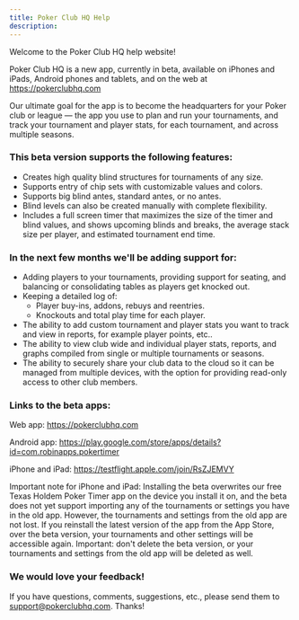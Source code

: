 ```yaml
---
title: Poker Club HQ Help
description:
---
```


Welcome to the Poker Club HQ help website!

Poker Club HQ is a new app, currently in beta, available on iPhones and iPads, Android phones and tablets, and on the web at https://pokerclubhq.com

Our ultimate goal for the app is to become the headquarters for your Poker club or league — the app you use to plan and run your tournaments, and track your tournament and player stats, for each tournament, and across multiple seasons.

### This beta version supports the following features:

* Creates high quality blind structures for tournaments of any size.
* Supports entry of chip sets with customizable values and colors.
* Supports big blind antes, standard antes, or no antes.
* Blind levels can also be created manually with complete flexibility.
* Includes a full screen timer that maximizes the size of the timer and blind values, and shows upcoming blinds and breaks, the average stack size per player, and estimated tournament end time.

### In the next few months we'll be adding support for:

* Adding players to your tournaments, providing support for seating, and balancing or consolidating tables as players get knocked out.
* Keeping a detailed log of:
  * Player buy-ins, addons, rebuys and reentries.
  * Knockouts and total play time for each player.
* The ability to add custom tournament and player stats you want to track and view in reports, for example player points, etc..
* The ability to view club wide and individual player stats, reports, and graphs compiled from single or multiple tournaments or seasons.
* The ability to securely share your club data to the cloud so it can be managed from multiple devices, with the option for providing read-only access to other club members.

### Links to the beta apps:​

Web app: https://pokerclubhq.com

Android app: https://play.google.com/store/apps/details?id=com.robinapps.pokertimer

iPhone and iPad: https://testflight.apple.com/join/RsZJEMVY

Important note for iPhone and iPad: Installing the beta overwrites our free Texas Holdem Poker Timer app on the device you install it on, and the beta does not yet support importing any of the tournaments or settings you have in the old app. However, the tournaments and settings from the old app are not lost. If you reinstall the latest version of the app from the App Store, over the beta version, your tournaments and other settings will be accessible again. Important: don't delete the beta version, or your tournaments and settings from the old app will be deleted as well.

### We would love your feedback!​

If you have questions, comments, suggestions, etc., please send them to support@pokerclubhq.com. Thanks!